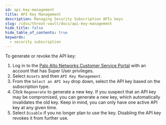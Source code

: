 ```yaml
---
id: api-key-management
title: API Key Management
description: Managing Security Subscription APIs keys
slug: /cdss/threat-vault/docs/api-key-management
hide_title: false
hide_table_of_contents: true
keywords:
  - security subscription
---
```


To generate or revoke the API key:

1. Log in to the [Palo Alto Networks Customer Service Portal](https://support.paloaltonetworks.com) with an account that has Super User privileges.
2. Select `Assets` and then `API Key Management`.
3. From the `Select an API key` drop down, select the API key based on the subscription type.
4. Click `Regenerate` to generate a new key. If you suspect that an API key may be compromised, you can generate a new key, which automatically invalidates the old key. Keep in mind, you can only have one active API key at any given time.
5. Select `Disable` if you no longer plan to use the key. Disabling the API key revokes it from further use.
